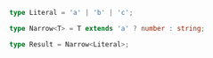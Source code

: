 ```typescript
type Literal = 'a' | 'b' | 'c'; 

type Narrow<T> = T extends 'a' ? number : string;

type Result = Narrow<Literal>;
```